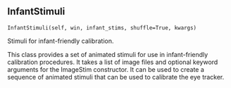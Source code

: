 ## InfantStimuli { #InfantStimuli }

`InfantStimuli(self, win, infant_stims, shuffle=True, kwargs)`

Stimuli for infant-friendly calibration.

This class provides a set of animated stimuli for use in infant-friendly
calibration procedures. It takes a list of image files and optional
keyword arguments for the ImageStim constructor. It can be used to
create a sequence of animated stimuli that can be used to calibrate the
eye tracker.